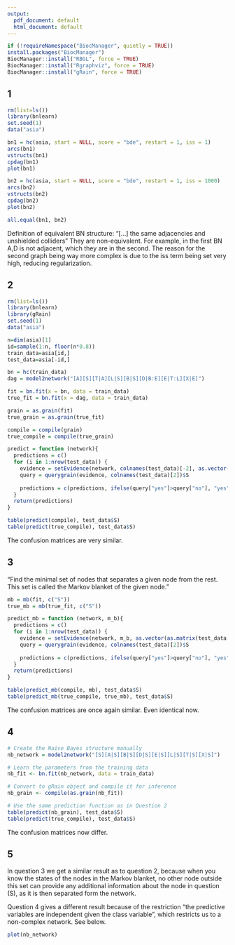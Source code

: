 ```yaml
---
output:
  pdf_document: default
  html_document: default
---
```

```r
if (!requireNamespace("BiocManager", quietly = TRUE))
install.packages("BiocManager")
BiocManager::install("RBGL", force = TRUE)
BiocManager::install("Rgraphviz", force = TRUE)
BiocManager::install("gRain", force = TRUE)
```

## 1
```r
rm(list=ls())
library(bnlearn)
set.seed(1)
data("asia")

bn1 = hc(asia, start = NULL, score = "bde", restart = 1, iss = 1)
arcs(bn1)
vstructs(bn1)
cpdag(bn1)
plot(bn1)

bn2 = hc(asia, start = NULL, score = "bde", restart = 1, iss = 1000)
arcs(bn2)
vstructs(bn2)
cpdag(bn2)
plot(bn2)

all.equal(bn1, bn2)
```
Definition of equivalent BN structure: "[...] the same adjacencies and unshielded colliders"
They are non-equivalent. For example, in the first BN A,D is not adjacent, which they are in the second.
The reason for the second graph being way more complex is due to the iss term being set very high, reducing regularization.

## 2
```r
rm(list=ls())
library(bnlearn)
library(gRain)
set.seed(1)
data("asia")

n=dim(asia)[1]
id=sample(1:n, floor(n*0.8))
train_data=asia[id,]
test_data=asia[-id,]

bn = hc(train_data)
dag = model2network("[A][S][T|A][L|S][B|S][D|B:E][E|T:L][X|E]")

fit = bn.fit(x = bn, data = train_data)
true_fit = bn.fit(x = dag, data = train_data)

grain = as.grain(fit)
true_grain = as.grain(true_fit)

compile = compile(grain)
true_compile = compile(true_grain)

predict = function (network){
  predictions = c()
  for (i in 1:nrow(test_data)) {
    evidence = setEvidence(network, colnames(test_data)[-2], as.vector(as.matrix(test_data[i, -2])))
    query = querygrain(evidence, colnames(test_data)[2])$S
    
    predictions = c(predictions, ifelse(query["yes"]>query["no"], "yes", "no"))
  }
  return(predictions)
}

table(predict(compile), test_data$S)
table(predict(true_compile), test_data$S)
```
The confusion matrices are very similar.

## 3
"Find the minimal set of nodes that separates a given node from the rest. This set is called the Markov blanket of the given node."
```r
mb = mb(fit, c("S"))
true_mb = mb(true_fit, c("S"))

predict_mb = function (network, m_b){
  predictions = c()
  for (i in 1:nrow(test_data)) {
    evidence = setEvidence(network, m_b, as.vector(as.matrix(test_data[i, m_b])))
    query = querygrain(evidence, colnames(test_data)[2])$S
    
    predictions = c(predictions, ifelse(query["yes"]>query["no"], "yes", "no"))
  }
  return(predictions)
}

table(predict_mb(compile, mb), test_data$S)
table(predict_mb(true_compile, true_mb), test_data$S)
```
The confusion matrices are once again similar. Even identical now.

## 4
```r
# Create the Naive Bayes structure manually
nb_network = model2network("[S][A|S][B|S][D|S][E|S][L|S][T|S][X|S]")

# Learn the parameters from the training data
nb_fit <- bn.fit(nb_network, data = train_data)

# Convert to gRain object and compile it for inference
nb_grain <- compile(as.grain(nb_fit))

# Use the same prediction function as in Question 2
table(predict(nb_grain), test_data$S)
table(predict(true_compile), test_data$S)
```
The confusion matrices now differ.

## 5
In question 3 we get a similar result as to question 2, because when you know the states of the nodes in the Markov blanket, no other node outside this set can provide any additional information about the node in question (S), as it is then separated form the network.

Question 4 gives a different result because of the restriction "the predictive variables are independent given the class variable", which restricts us to a non-complex network. See below.
```r
plot(nb_network)
```